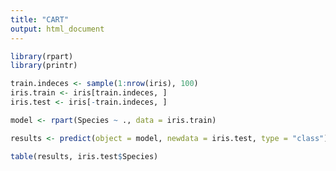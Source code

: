```yaml
---
title: "CART"
output: html_document
---
```


```r
library(rpart)
library(printr)

train.indeces <- sample(1:nrow(iris), 100)
iris.train <- iris[train.indeces, ]
iris.test <- iris[-train.indeces, ]

model <- rpart(Species ~ ., data = iris.train)

results <- predict(object = model, newdata = iris.test, type = "class")

table(results, iris.test$Species)

```


